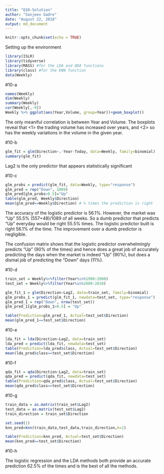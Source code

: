 ```yaml
---
title: "Q10-Solution"
author: "Sanjeev Gadre"
date: "August 22, 2018"
output: md_document
---
```


```r
knitr::opts_chunk$set(echo = TRUE)
```

Setting up the environment

```r
library(ISLR)
library(tidyverse)
library(MASS) #for the LDA and QDA functions
library(class) #for the KNN function
data(Weekly)

```

#10-a
```r
names(Weekly)
dim(Weekly)
summary(Weekly)
cor(Weekly[,-9])
Weekly %>% ggplot(aes(Year,Volume, group=Year))+geom_boxplot()
```

The only meaniful correlation is between Year and Volume. The boxplots reveal that <1> the trading volume has increased over years, and <2> so has the weekly variations in the volume in the given year.

#10-b

```r
glm_fit = glm(Direction~.-Year-Today, data=Weekly, family=binomial)
summary(glm_fit)
```

Lag2 is the only predictor that appears statistically significant

#10-c

```r
glm_probs = predict(glm_fit, data=Weekly, type="response")
glm_pred = rep("Down", 1089)
glm_pred[glm_probs>0.5]="Up"
table(glm_pred, Weekly$Direction)
mean(glm_pred==Weekly$Direction) # % times the prediction is right
```

The accuracy of the logistic predictor is 56.1%. However, the market was "Up" 55.5% (557+48)/1089 of all weeks. So a dumb predictor that predicts "Up" everyday would be right 55.5% times. The logistic predictor built is right 56.1% of the time. The improvement over a dumb predictor is negligible. 

The confusion matrix shows that the logistic predictor overwhelmingly predicts "Up" (90% of the times) and hence does a great job of accurately predicting the days when the market is indeed "Up" (90%), but does a dismal job of predicting the "Down" days (11%).

#10-d
```r
train_set = Weekly%>%filter(Year%in%1990:2008)
test_set = Weekly%>%filter(Year%in%2009:2010)

glm_fit_1 = glm(Direction~Lag2, data=train_set, family=binomial)
glm_probs_1 = predict(glm_fit_1, newdata=test_set, type="response")
glm_pred_1 = rep("Down", nrow(test_set))
glm_pred_1[glm_probs_1>0.5] = "Up"

table(Prediction=glm_pred_1, Actual=test_set$Direction)
mean(glm_pred_1==test_set$Direction)
```

#10-e
```r
lda_fit = lda(Direction~Lag2, data=train_set)
lda_pred = predict(lda_fit, newdata=test_set)
table(Prediction=lda_pred$class, Actual=test_set$Direction)
mean(lda_pred$class==test_set$Direction)
```

#10-f
```r
qda_fit = qda(Direction~Lag2, data=train_set)
qda_pred = predict(qda_fit, newdata=test_set)
table(Prediction=qda_pred$class, Actual=test_set$Direction)
mean(qda_pred$class==test_set$Direction)

```

#10-g

```r
train_data = as.matrix(train_set$Lag2)
test_data = as.matrix(test_set$Lag2)
train_direction = train_set$Direction

set.seed(1)
knn_pred=knn(train_data,test_data,train_direction,k=1)

table(Prediction=knn_pred, Actual=test_set$Direction)
mean(knn_pred==test_set$Direction)
```

#10-h

The logistic regression and the LDA methods both provide an accurate prediction 62.5% of the times and is the best of all the methods.
